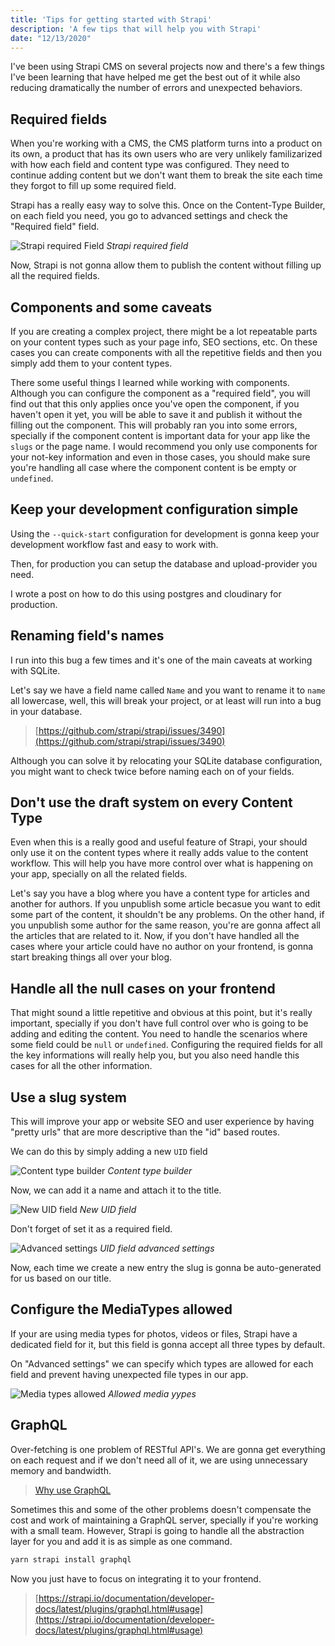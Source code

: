 ```yaml
---
title: 'Tips for getting started with Strapi'
description: 'A few tips that will help you with Strapi'
date: "12/13/2020"
---
```


I've been using Strapi CMS on several projects now and there's a few things I've been learning that have helped me get the best out of it while also reducing dramatically the number of errors and unexpected behaviors.

## Required fields

When you're working with a CMS, the CMS platform turns into a product on its own, a product that has its own users who are very unlikely familizarized with how each field and content type was configured. They need to continue adding content but we don't want them to break the site each time they forgot to fill up some required field.

Strapi has a really easy way to solve this. Once on the Content-Type Builder, on each field you need, you go to advanced settings and check the "Required field" field.

![Strapi required Field](/assets/posts/tips-at-getting-started-with-strapi/required-field.png)
_Strapi required field_

Now, Strapi is not gonna allow them to publish the content without filling up all the required fields.

## Components and some caveats

If you are creating a complex project, there might be a lot repeatable parts on your content types such as your page info, SEO sections, etc. On these cases you can create components with all the repetitive fields and then you simply add them to your content types.

There some useful things I learned while working with components. Although you can configure the component as a "required field", you will find out that this only applies once you've open the component, if you haven't open it yet, you will be able to save it and publish it without the filling out the component. This will probably ran you into some errors, specially if the component content is important data for your app like the `slugs` or the page name. I would recommend you only use components for your not-key information and even in those cases, you should make sure you're handling all case where the component content is be empty or `undefined`.

## Keep your development configuration simple

Using the `--quick-start` configuration for development is gonna keep your development workflow fast and easy to work with.

Then, for production you can setup the database and upload-provider you need.

I wrote a post on how to do this using postgres and cloudinary for production.

## Renaming field's names

I run into this bug a few times and it's one of the main caveats at working with SQLite.

Let's say we have a field name called `Name` and you want to rename it to `name` all lowercase, well, this will break your project, or at least will run into a bug in your database.

> [https://github.com/strapi/strapi/issues/3490](https://github.com/strapi/strapi/issues/3490)

Although you can solve it by relocating your SQLite database configuration, you might want to check twice before naming each on of your fields.

## Don't use the draft system on every Content Type

Even when this is a really good and useful feature of Strapi, your should only use it on the content types where it really adds value to the content workflow. This will help you have more control over what is happening on your app, specially on all the related fields.

Let's say you have a blog where you have a content type for articles and another for authors. If you unpublish some article becasue you want to edit some part of the content, it shouldn't be any problems. On the other hand, if you unpublish some author for the same reason, you're are gonna affect all the articles that are related to it. Now, if you don't have handled all the cases where your article could have no author on your frontend, is gonna start breaking things all over your blog.

## Handle all the null cases on your frontend

That might sound a little repetitive and obvious at this point, but it's really important, specially if you don't have full control over who is going to be adding and editing the content. You need to handle the scenarios where some field could be `null` or `undefined`. Configuring the required fields for all the key informations will really help you, but you also need handle this cases for all the other information.

## Use a slug system

This will improve your app or website SEO and user experience by having "pretty urls" that are more descriptive than the "id" based routes.

We can do this by simply adding a new `UID` field

![Content type builder](/assets/posts/tips-at-getting-started-with-strapi/content-type-builder.png)
_Content type builder_

Now, we can add it a name and attach it to the title.

![New UID field](/assets/posts/tips-at-getting-started-with-strapi/uid-field.png)
_New UID field_

Don't forget of set it as a required field.

![Advanced settings](/assets/posts/tips-at-getting-started-with-strapi/uid-advance-settings.png)
_UID field advanced settings_

Now, each time we create a new entry the slug is gonna be auto-generated for us based on our title.

## Configure the MediaTypes allowed

If your are using media types for photos, videos or files, Strapi have a dedicated field for it, but this field is gonna accept all three types by default.

On "Advanced settings" we can specify which types are allowed for each field and prevent having unexpected file types in our app.

![Media types allowed](/assets/posts/tips-at-getting-started-with-strapi/allowed-media-types.png)
_Allowed media yypes_

## GraphQL

Over-fetching is one problem of RESTful API's. We are gonna get everything on each request and if we don't need all of it, we are using unnecessary memory and bandwidth.

> [Why use GraphQL](https://www.apollographql.com/blog/why-use-graphql)

Sometimes this and some of the other problems doesn't compensate the cost and work of maintaining a GraphQL server, specially if you're working with a small team. However, Strapi is going to handle all the abstraction layer for you and add it is as simple as one command.

```bash
yarn strapi install graphql
```

Now you just have to focus on integrating it to your frontend.

> [https://strapi.io/documentation/developer-docs/latest/plugins/graphql.html#usage](https://strapi.io/documentation/developer-docs/latest/plugins/graphql.html#usage)
